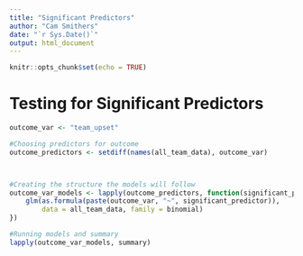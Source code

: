```yaml
---
title: "Significant Predictors"
author: "Cam Smithers"
date: "`r Sys.Date()`"
output: html_document
---
```


```r
knitr::opts_chunk$set(echo = TRUE)
```

# Testing for Significant Predictors

```r
outcome_var <- "team_upset"

#Choosing predictors for outcome
outcome_predictors <- setdiff(names(all_team_data), outcome_var)



#Creating the structure the models will follow
outcome_var_models <- lapply(outcome_predictors, function(significant_predictor) {
    glm(as.formula(paste(outcome_var, "~", significant_predictor)), 
        data = all_team_data, family = binomial)
})

#Running models and summary
lapply(outcome_var_models, summary)
```

